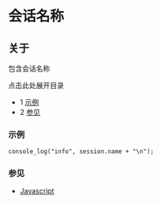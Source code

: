 # 会话名称

## 关于

包含会话名称

点击此处展开目录

* 1 [示例](#example)
* 2 [参见](#see-also)

### 示例

```xml
console_log("info", session.name + "\n");
```

### 参见

* [Javascript](https://wiki.freeswitch.org/wiki/Javascript)